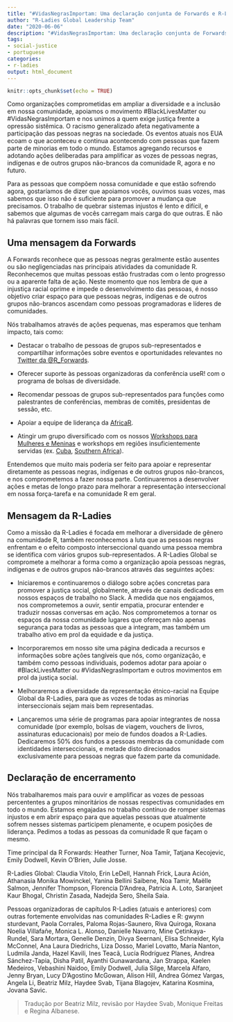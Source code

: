 ```yaml
---
title: "#VidasNegrasImportam: Uma declaração conjunta de Forwards e R-Ladies"
author: "R-Ladies Global Leadership Team"
date: "2020-06-06"
description: "#VidasNegrasImportam: Uma declaração conjunta de Forwards e R-Ladies"
tags: 
- social-justice
- portuguese
categories:
- r-ladies
output: html_document
---
```


```r
knitr::opts_chunk$set(echo = TRUE)
```

Como organizações comprometidas em ampliar a diversidade e a inclusão em nossa comunidade, apoiamos o movimento #BlackLivesMatter ou #VidasNegrasImportam e nos unimos a quem exige justiça frente a opressão sistêmica. O racismo generalizado afeta negativamente a participação das pessoas negras na sociedade. Os eventos atuais nos EUA ecoam o que aconteceu e continua acontecendo com pessoas que fazem parte de minorias em todo o mundo. Estamos agregando recursos e adotando ações deliberadas para amplificar as vozes de pessoas negras, indígenas e de outros grupos não-brancos da comunidade R, agora e no futuro.

Para as pessoas que compõem nossa comunidade e que estão sofrendo agora, gostaríamos de dizer que apoiamos vocês, ouvimos suas vozes, mas sabemos que isso não é suficiente para promover a mudança que precisamos. O trabalho de quebrar sistemas injustos é lento e difícil, e sabemos que algumas de vocês carregam mais carga do que outras. E não há palavras que tornem isso mais fácil.

## Uma mensagem da Forwards

A Forwards reconhece que as pessoas negras geralmente estão ausentes ou são negligenciadas nas principais atividades da comunidade R. Reconhecemos que muitas pessoas estão frustradas com o lento progresso ou a aparente falta de ação. Neste momento que nos lembra de que a injustiça racial oprime e impede o desenvolvimento das pessoas, é nosso objetivo criar espaço para que pessoas negras, indígenas e de outros grupos não-brancos ascendam como pessoas programadoras e líderes de comunidades.

Nós trabalhamos através de ações pequenas, mas esperamos que tenham impacto, tais como:

* Destacar o trabalho de pessoas de grupos sub-representados e compartilhar informações sobre eventos e oportunidades relevantes no [Twitter da @R_Forwards](https://twitter.com/r_forwards).

* Oferecer suporte às pessoas organizadoras da conferência useR! com o programa de bolsas de diversidade.

* Recomendar pessoas de grupos sub-representados para funções como palestrantes de conferências, membras de comitês, presidentas de sessão, etc.

* Apoiar a equipe de liderança da [AfricaR](https://africa-r.org/).

* Atingir um grupo diversificado com os nossos [Workshops para Mulheres e Meninas](https://forwards.github.io/blog/2019/09/22/workshops-for-women-and-girls/) e workshops em regiões insuficientemente servidas (ex. [Cuba](https://forwards.github.io/blog/2018/07/07/havanar/), [Southern Africa](https://forwards.github.io/blog/2020/05/25/southern-africa-project-2020/)).

Entendemos que muito mais poderia ser feito para apoiar e representar diretamente as pessoas negras, indígenas e de outros grupos não-brancos, e nos comprometemos a fazer nossa parte. Continuaremos a desenvolver ações e metas de longo prazo para melhorar a representação interseccional em nossa força-tarefa e na comunidade R em geral.

## Mensagem da R-Ladies

Como a missão da R-Ladies é focada em melhorar a diversidade de gênero na comunidade R, também reconhecemos a luta que as pessoas negras enfrentam e o efeito composto interseccional quando uma pessoa membra se identifica com vários grupos sub-representados. A R-Ladies Global se compromete a melhorar a forma como a organização apoia pessoas negras, indígenas e de outros grupos não-brancos através das seguintes ações:


* Iniciaremos e continuaremos o diálogo sobre ações concretas para promover a justiça social, globalmente, através de canais dedicados em nossos espaços de trabalho no Slack. À medida que nos engajamos, nos comprometemos a ouvir, sentir empatia, procurar entender e traduzir nossas conversas em ação. Nos comprometemos a tornar os espaços da nossa comunidade lugares que ofereçam não apenas segurança para todas as pessoas que a integram, mas também um trabalho ativo em prol da equidade e da justiça.

* Incorporaremos em nosso site uma página dedicada a recursos e informações sobre ações tangíveis que nós, como organização, e também como pessoas individuais, podemos adotar para apoiar o #BlackLivesMatter ou #VidasNegrasImportam e outros movimentos em prol da justiça social.

* Melhoraremos a diversidade da representação étnico-racial na Equipe Global da R-Ladies, para que as vozes de todas as minorias interseccionais sejam mais bem representadas. 

* Lançaremos uma série de programas para apoiar integrantes de nossa comunidade (por exemplo, bolsas de viagem, vouchers de livros, assinaturas educacionais) por meio de fundos doados a R-Ladies. Dedicaremos 50% dos fundos a pessoas membras da comunidade com identidades interseccionais, e metade disto direcionados exclusivamente para pessoas negras que fazem parte da comunidade.

## Declaração de encerramento


Nós trabalharemos mais para ouvir e amplificar as vozes de pessoas percententes a grupos minoritários de nossas respectivas comunidades em todo o mundo. Estamos engajadas no trabalho contínuo de romper sistemas injustos e em abrir espaço para que aquelas pessoas que atualmente sofrem nesses sistemas participem plenamente, e ocupem posições de liderança. Pedimos a todas as pessoas da comunidade R que façam o mesmo.


Time principal da R Forwards: Heather Turner, Noa Tamir, Tatjana Kecojevic, Emily Dodwell, Kevin O’Brien, Julie Josse.

R-Ladies Global: Claudia Vitolo, Erin LeDell, Hannah Frick, Laura Ación, Athanasia Monika Mowinckel, Yanina Bellini Saibene, Noa Tamir, Maëlle Salmon, Jennifer Thompson, Florencia D’Andrea, Patricia A. Loto, Saranjeet Kaur Bhogal, Christin Zasada, Nadejda Sero, Sheila Saia.

Pessoas organizadoras de capítulos R-Ladies (atuais e anteriores) com outras fortemente envolvidas nas comunidades R-Ladies e R: gwynn sturdevant, Paola Corrales, Paloma Rojas-Saunero, Riva Quiroga, Roxana Noelia Villafañe, Monica L. Alonso, Danielle Navarro, Mine Çetinkaya-Rundel, Sara Mortara, Genelle Denzin, Divya Seernani, Elisa Schneider, Kyla McConnel, Ana Laura Diedrichs, Liza Dosso, Mariel Lovatto, María Nanton, Ludmila Janda, Hazel Kavili, Ines Teacã, Lucía Rodríguez Planes, Andrea Sánchez-Tapia, Disha Patil, Ayanthi Gunawardana, Jan Strappa, Kaelen Medeiros, Vebashini Naidoo, Emily Dodwell, Julia Silge, Marcela Alfaro, Jenny Bryan, Lucy D’Agostino McGowan, Alison Hill, Andrea Gómez Vargas, Angela Li, Beatriz Milz, Haydee Svab, Tijana Blagojev, Katarina Kosmina, Jovana Savic.



> Tradução por Beatriz Milz, revisão por Haydee Svab, Monique Freitas e Regina Albanese.
